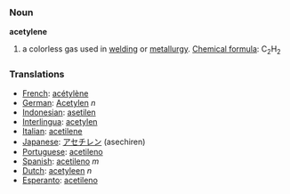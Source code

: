 === Noun ===
'''acetylene'''

# a colorless gas used in [[welding]] or [[metallurgy]]. [[Chemical formula]]: C<sub>2</sub>H<sub>2</sub>

=== Translations ===
* [[French]]: [[acétylène]] 
* [[German]]: [[Acetylen]] ''n''
* [[Indonesian]]: [[asetilen]] 
* [[Interlingua]]: [[acetylen]] 
* [[Italian]]: [[acetilene]] 
* [[Japanese]]: [[アセチレン]] (asechiren)
* [[Portuguese]]: [[acetileno]] 
* [[Spanish]]: [[acetileno]] ''m''
* [[Dutch]]: [[acetyleen]] ''n''
* [[Esperanto]]: [[acetileno]]
